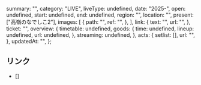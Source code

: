   summary: "",
  category: "LIVE",
  liveType: undefined,
  date: "2025-",
  open: undefined,
  start: undefined,
  end: undefined,
  region: "",
  location: "",
  present: ["高嶺のなでしこ2"],
  images: [
    {
      path: "",
      ref: "",
    },
  ],
  link: {
    text: "",
    url: "",
  },
  ticket: "",
  overview: {
    timetable: undefined,
    goods: {
      time: undefined,
      lineup: undefined,
      url: undefined,
    },
    streaming: undefined,
  },
  acts: {
    setlist: [],
    url: "",
  },
  updatedAt: "",
};

## リンク

- []
